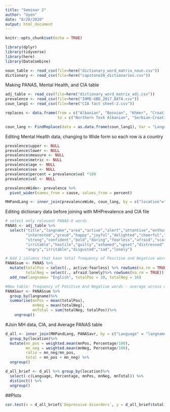 ---
title: "Seminar 2"
author: "Uyen"
date: "8/28/2020"
output: html_document
---

```{r setup, include=FALSE}
knitr::opts_chunk$set(echo = TRUE)

library(dplyr)
library(tidyverse)
library(here)
library(DataCombine)

noun_table <- read_csv(file=here("dictionary_word_matrix_noun.csv"))
dictionary <- read_csv(file=here("capstone20_dictionaries.csv"))
```


Making PANAS, Mental Health, and CIA table
```{r import dataset, echo=FALSE}

adj_table <- read_csv(file=here("dictionary_word_matrix_adj.csv"))
prevalence <- read_csv(file=here("IHME-GBD_2017_DATA.csv"))
coun_lang1 <- read_csv(file=here("CIA fact sheet-2.csv"))

replaces <- data.frame(from = c("Albanian", "Bosnian", "Khmer", "Croatian", "Serbian", "Arabic", "Mandarin", "Persian", "Mongolian", "Greek", "Hebrew", "Armenian", "Malay", "Kyrgyz"), 
                       to = c("Northern Tosk Albanian", "Serbian-Croatian-Bosnian", "Central Khmer", "Serbian-Croatian-Bosnian", "Serbian-Croatian-Bosnian", "Standard Arabic", "Mandarin Chinese", "Western Farsi", "Halh Mongolian", "Modern Greek", "Modern Hebrew", "Eastern Armenian", "Standard Malay", "Kirghiz"))

coun_lang <- FindReplace(data = as.data.frame(coun_lang1), Var = "Language", replaceData = replaces, from = "from", to = "to", exact = TRUE)
```


Editing Mental Health data, changing to Wide form so each row is a country
```{r MH edit}
prevalence$upper <- NULL
prevalence$lower <- NULL
prevalence$measure <- NULL
prevalence$metric <- NULL
prevalence$age <- NULL
prevalence$sex <- NULL
prevalence$percent = prevalence$val *100
prevalence$val <- NULL

prevalenceWide<- prevalence %>%
  pivot_wider(names_from = cause, values_from = percent)
```

```{r Join MHP and CIA}
MHPandLang <- inner_join(prevalenceWide, coun_lang, by = c("location"="Country"))
```

Editing dictionary data before joining with MHPrevalence and CIA file
```{r PANAS-X edit}

# select only relevent PANAS-X words
PANAS <- adj_table %>% 
  select("title","langname","area","active","alert","attentive","enthusiastic","excited",
         "interested","proud","happy","joyful","delighted","cheerful","lively","energetic",
         "strong","confident","bold","daring","fearless","afraid","scared","nervous","jittery",
         "irritable","hostile","guilty","ashamed","upset","distressed","frightened","shaky",
         "angry","irritable","disgusted","sad","lonely") 

# Add 2 columns that have total frequency of Positive and Negative words by each dictionary
PANASsum <- PANAS %>% 
  mutate(totalPos = select(., active:fearless) %>% rowSums(na.rm = TRUE),
         totalNeg = select(., afraid:lonely)%>% rowSums(na.rm = TRUE)) %>%
  add_row(langname= "English", totalPos = 20, totalNeg = 16)

```

```{r edit}
#New table: frequency of Positive And Negative words - average across dictionaries of the same language
PANASavr <- PANASsum %>%
  group_by(langname)%>%
  summarise(mnPos = mean(totalPos),
            mnNeg = mean(totalNeg),
            mnTotal = sum(totalNeg, totalPos))%>% 
    ungroup()

```

#Join MH data, CIA, and Average PANAS table
```{r Join all 3 table}
d_all <- inner_join(MHPandLang, PANASavr, by = c("Language" = "langname" )) %>%
  group_by(location)%>%
  mutate(mn_pos = weighted.mean(mnPos, Percentage/100),
         mn_neg = weighted.mean(mnNeg, Percentage/100),
         ratio = mn_neg/mn_pos,
         total = mn_pos + mn_neg) %>%
  ungroup()

d_all_brief <- d_all %>% group_by(location)%>%
  select(-c(Language, Percentage, mnPos, mnNeg, mnTotal)) %>% 
  distinct() %>% 
  ungroup()
```

##Plots

```{r pressure, echo=FALSE}
cor.test(x = d_all_brief$`Depressive disorders`, y = d_all_brief$total)
```

